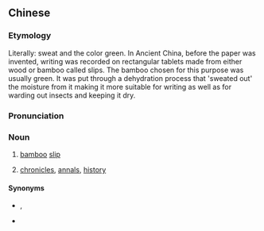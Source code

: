 ==Chinese==
{{zh-forms}}

===Etymology===
Literally: sweat and the color green. In Ancient China, before the paper was invented, writing was recorded on rectangular tablets made from either wood or bamboo called slips. The bamboo chosen for this purpose was usually green. It was put through a dehydration process that 'sweated out' the moisture from it making it more suitable for writing as well as for warding out insects and keeping it dry.

===Pronunciation===
{{zh-pron
|m=hànqīng
|c=hon6 cing1
|cat=n
}}

===Noun===
{{zh-noun}}

# {{lb|zh|archaic}} [[bamboo]] [[slip]]
# {{lb|zh|literary}} [[chronicles]], [[annals]], [[history]]

====Synonyms====
* {{sense|bamboo slip}} {{zh-l|竹簡}}, {{zh-l|簡牘}}
* {{sense|chronicles}} {{zh-l|史冊}}